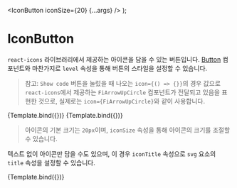 
<Meta
  title="Components/Buttons/IconButton"
  component={IconButton}
/>

  <IconButton iconSize={20} {...args} />
);

# IconButton

`react-icons` 라이브러리에서 제공하는 아이콘을 담을 수 있는 버튼입니다. [Button](/docs/components-buttons-button--primary) 컴포넌트와 마찬가지로 `level` 속성을 통해 버튼의 스타일을 설정할 수 있습니다.

> 참고: `Show code` 버튼을 눌렀을 때 나오는 `icon={() => {}}`의 경우 값으로 `react-icons`에서 제공하는 `FiArrowUpCircle` 컴포넌트가 전달되고 있음을 표현한 것으로, 실제로는 `icon={FiArrowUpCircle}`와 같이 사용합니다.

<Canvas>
  <Story
    name="Primary"
    args={{
      level: "primary",
      icon: FiArrowUpCircle,
      children: "Primary",
    }}
  >
    {Template.bind({})}
  </Story>
  <Story
    name="Secondary"
    args={{
      level: "secondary",
      icon: FiArrowUpCircle,
      children: "Secondary",
    }}
  >
    {Template.bind({})}
  </Story>
</Canvas>

> 아이콘의 기본 크기는 `20px`이며, `iconSize` 속성을 통해 아이콘의 크기를 조절할 수 있습니다.

텍스트 없이 아이콘만 담을 수도 있으며, 이 경우 `iconTitle` 속성으로 `svg` 요소의 `title` 속성을 설정할 수 있습니다.

<Canvas>
  <Story
    name="Outline"
    args={{
      level: "outline",
      icon: FiArrowUpCircle,
      children: "Outline",
    }}
  >
    {Template.bind({})}
  </Story>
</Canvas>
